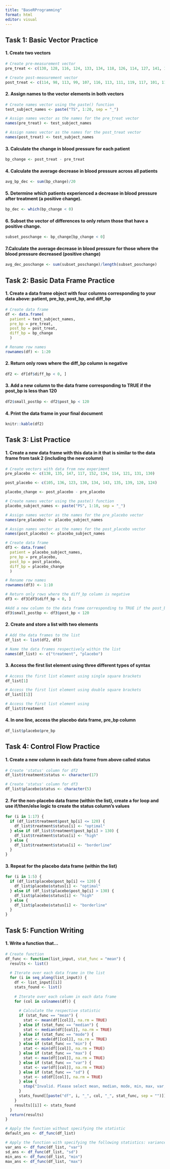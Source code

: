 ```yaml
---
title: "BaseRProgramming"
format: html
editor: visual
---
```


## Task 1: Basic Vector Practice

#### 1. Create two vectors
```r
# Create pre-measurement vector
pre_treat <- c(130, 128, 116, 124, 133, 134, 118, 126, 114, 127, 141, 138, 128, 140, 137, 131, 120, 128, 139, 135)

# Create post-measurement vector
post_treat <- c(114, 98, 113, 99, 107, 116, 113, 111, 119, 117, 101, 119, 130, 122, 106, 106, 124, 102, 117, 113)
```

#### 2. Assign names to the vector elements in both vectors
```r
# Create names vector using the paste() function
test_subject_names <- paste("TS", 1:20, sep = "_")

# Assign names vector as the names for the pre_treat vector
names(pre_treat) <- test_subject_names

# Assign names vector as the names for the post_treat vector
names(post_treat) <- test_subject_names
```

#### 3. Calculate the change in blood pressure for each patient
```r
bp_change <- post_treat - pre_treat
```

#### 4. Calculate the average decrease in blood pressure across all patients
```r
avg_bp_dec <- sum(bp_change)/20
```

#### 5. Determine which patients experienced a decrease in blood pressure after treatment (a positive change).

```r
bp_dec <- which(bp_change < 0)
```

#### 6. Subset the vector of differences to only return those that have a positive change.
```r
subset_poschange <- bp_change[bp_change < 0]
```

#### 7.Calculate the average decrease in blood pressure for those where the blood pressure decreased (positive change)
```r
avg_dec_poschange <- sum(subset_poschange)/length(subset_poschange)
```

## Task 2: Basic Data Frame Practice

#### 1. Create a data frame object with four columns corresponding to your data above: patient, pre_bp, post_bp, and diff_bp
```r
# Create data frame
df <- data.frame(
  patient = test_subject_names,
  pre_bp = pre_treat,
  post_bp = post_treat,
  diff_bp = bp_change
  )

# Rename row names
rownames(df) <- 1:20
```

#### 2. Return only rows where the diff_bp column is negative
```r
df2 <- df[df$diff_bp < 0, ]
```

#### 3. Add a new column to the data frame corresponding to TRUE if the post_bp is less than 120
```r
df2$small_postbp <- df2$post_bp < 120
```

#### 4. Print the data frame in your final document
```r
knitr::kable(df2)
```

## Task 3: List Practice

#### 1. Create a new data frame with this data in it that is similar to the data frame from task 2 (including the new column)
```r
# Create vectors with data from new experiment
pre_placebo <- c(138, 135, 147, 117, 152, 134, 114, 121, 131, 130)

post_placebo <- c(105, 136, 123, 130, 134, 143, 135, 139, 120, 124)

placebo_change <- post_placebo - pre_placebo

# Create names vector using the paste() function
placebo_subject_names <- paste("PS", 1:10, sep = "_")

# Assign names vector as the names for the pre_placebo vector
names(pre_placebo) <- placebo_subject_names

# Assign names vector as the names for the post_placebo vector
names(post_placebo) <- placebo_subject_names

# Create data frame
df3 <- data.frame(
  patient = placebo_subject_names,
  pre_bp = pre_placebo,
  post_bp = post_placebo,
  diff_bp = placebo_change
  )

# Rename row names
rownames(df3) <- 1:10

# Return only rows where the diff_bp column is negative
df3 <- df3[df3$diff_bp < 0, ]

#Add a new column to the data frame corresponding to TRUE if the post_bp is less than 120
df3$small_postbp <- df3$post_bp < 120
```

#### 2. Create and store a list with two elements
```r
# Add the data frames to the list
df_list <- list(df2, df3)

# Name the data frames respectively within the list
names(df_list) <- c("treatment", "placebo")
```

#### 3. Access the first list element using three different types of syntax
```r
# Access the first list element using single square brackets
df_list[1]

# Access the first list element using double square brackets
df_list[[1]]

# Access the first list element using 
df_list$treatment
```

#### 4. In one line, access the placebo data frame, pre_bp column
```r
df_list$placebo$pre_bp
```

## Task 4: Control Flow Practice

#### 1. Create a new column in each data frame from above called status
```r
# Create 'status' column for df2
df_list$treatment$status <- character(17)

# Create 'status' column for df3
df_list$placebo$status <- character(5)
```

#### 2. For the non-placebo data frame (within the list), create a for loop and use if/then/else logic to create the status column’s values
```r
for (i in 1:17) {
  if (df_list$treatment$post_bp[i] <= 120) {
    df_list$treatment$status[i] <- "optimal"
  } else if (df_list$treatment$post_bp[i] > 130) {
    df_list$treatment$status[i] <- "high"
  } else {
    df_list$treatment$status[i] <- "borderline"
  }
}
```

#### 3. Repeat for the placebo data frame (within the list)
```r
for (i in 1:5) {
  if (df_list$placebo$post_bp[i] <= 120) {
    df_list$placebo$status[i] <- "optimal"
  } else if (df_list$placebo$post_bp[i] > 130) {
    df_list$placebo$status[i] <- "high"
  } else {
    df_list$placebo$status[i] <- "borderline"
  }
}
```

## Task 5: Function Writing

#### 1. Write a function that...
```r
# Create function
df_func <- function(list_input, stat_func = "mean") {
  results <- list()
  
  # Iterate over each data frame in the list
  for (i in seq_along(list_input)) {
    df <- list_input[[i]]
    stats_found <- list()
    
    # Iterate over each column in each data frame
    for (col in colnames(df)) {
      
      # Calculate the respective statistic
      if (stat_func == "mean") {
        stat <- mean(df[[col]], na.rm = TRUE)
      } else if (stat_func == "median") {
        stat <- median(df[[col]], na.rm = TRUE)
      } else if (stat_func == "mode") {
        stat <- mode(df[[col]], na.rm = TRUE)
      } else if (stat_func == "min") {
        stat <- min(df[[col]], na.rm = TRUE)
      } else if (stat_func == "max") {
        stat <- max(df[[col]], na.rm = TRUE)
      } else if (stat_func == "var") {
        stat <- var(df[[col]], na.rm = TRUE)
      } else if (stat_func == "sd") {
        stat <- sd(df[[col]], na.rm = TRUE)
      } else {
        stop("Invalid. Please select mean, median, mode, min, max, var, or sd.")
      }
      stats_found[[paste("df", i, "_", col, "_", stat_func, sep = "")]] <- stat
    }
    results[[i]] <- stats_found
  }
  return(results)
}

# Apply the function without specifying the statistic
default_ans <- df_func(df_list)

# Apply the function with specifying the following statistics: variance, standard deviation, minimum, and maximum
var_ans <- df_func(df_list, "var")
sd_ans <- df_func(df_list, "sd")
min_ans <- df_func(df_list, "min")
max_ans <- df_func(df_list, "max")
```



